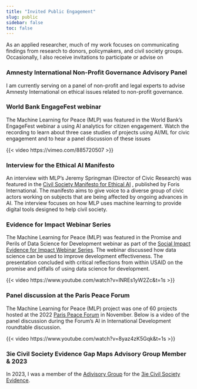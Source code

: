 ```yaml
---
title: "Invited Public Engagement"
slug: public
sidebar: false
toc: false
---
```


As an applied researcher, much of my work focuses on communicating findings from research to donors, policymakers, and civil society groups. Occasionally, I also receive invitations to participate or advise on 

### Amnesty International Non-Profit Governance Advisory Panel

I am currently serving on a panel of non-profit and legal experts to advise Amnesty International on ethical issues related to non-profit governance. 

### World Bank EngageFest webinar

The Machine Learning for Peace (MLP) was featured in the World Bank's EngageFest webinar a using AI analytics for citizen engagement. Watch the recording to learn about three case studies of projects using AI/ML for civic engagement and to hear a panel discussion of these issues

{{< video https://vimeo.com/885720507 >}}


### Interview for the Ethical AI Manifesto

An interview with MLP’s Jeremy Springman (Director of Civic Research) was featured in the [Civil Society Manifesto for Ethical AI](https://www.forus-international.org/en/pdf-detail/106205-civil-society-manifesto-for-ethical-ai) , published by Foris International. The manifesto aims to give voice to a diverse group of civic actors working on subjects that are being affected by ongoing advances in AI. The interview focuses on how MLP uses machine learning to provide digital tools designed to help civil society.


### Evidence for Impact Webinar Series

The Machine Learning for Peace (MLP) was featured in the Promise and Perils of Data Science for Development webinar as part of the [Social Impact Evidence for Impact Webinar Series](https://socialimpact.com/evidence-for-impact-webinar-series/). The webinar discussed how data science can be used to improve development effectiveness. The presentation concluded with critical reflections from within USAID on the promise and pitfalls of using data science for development.

{{< video https://www.youtube.com/watch?v=INREs1yW2Zc&t=1s >}}


### Panel discussion at the Paris Peace Forum

The Machine Learning for Peace (MLP) project was one of 60 projects hosted at the 2022 [Paris Peace Forum](https://parispeaceforum.org/en/projects/machine-learning-for-peace/) in November. Below is a video of the panel discussion during the Forum’s AI in International Development roundtable discussion.

{{< video https://www.youtube.com/watch?v=8yaz4zK5Gqk&t=1s >}}


### 3ie Civil Society Evidence Gap Maps Advisory Group Member & 2023

In 2023, I was a member of the [Adivisory Group](https://3ieimpact.org/sites/default/files/2023-03/Civil-society-Online-appendix-D.pdf) for the [3ie Civil Society Evidence](https://www.3ieimpact.org/evidence-hub/publications/evidence-gap-maps/strengthening-civil-society-evidence-gap-map).
